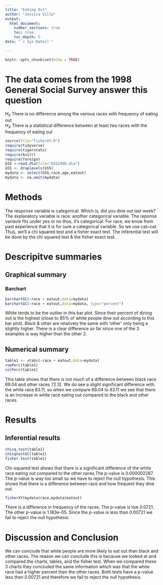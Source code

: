 ```yaml
---
title: "Eating Out"
author: "Jessica Villa"
output: 
  html_document:
    number_sections: true
    toc: true
    toc_depth: 5
date: "`r Sys.Date()`"    
    
---
```


```r
knitr::opts_chunk$set(echo = TRUE)
```

# The data comes from the 1998 General Social Survey answer this question

$H_0$ There is no difference among the various races with frequency of eating out  
$H_A$ There is a statistical difference between at least two races with the frequency of eating out  


```r
source(file="fisherXY.R")
require(tidyverse)
require(tigerstats)
require(knitr)
require(foreign)
GSS <-read.dta(file="GSS1998.dta")
GSS <- droplevels(GSS)
mydata <- select(GSS,race,age,eatout)
mydata <- na.omit(mydata)
```

# Methods

The response variable is categorical. Which is, did you dine out last week? The explanatory variable is race: another categorical variable. The reponse variavle fits under yes or no thus, it's categorical. For race, we know from past experience that it is for sure a categorical variable. So we use cat~cat. Thus, we'll a chi squared test and a fisher exact test. The inferential test will be done by the chi squared test & the fisher exact test. 


# Descripitve summaries 

## Graphical summary 

### Barchart

```r
barchartGC(~race + eatout,data=mydata)
barchartGC(~race + eatout,data=mydata, type="percent")
``` 

White tends to be the outlier in this bar plot. Since their percent of dining out is the highest (close to 85% of white people dine out according to this bar plot). Black & other are relatively the same with 'other' only being a slightly higher. There is a clear difference so far since one of the 3 examples is way higher than the other 2. 

## Numerical summary 

```r
table1 <- xtabs(~race + eatout,data=mydata)
rowPerc(table1)
colPerc(table1)
```
This table shows that there is not much of a difference between black race 69.04 and other races 72.12. We do see a slight significant difference with the white race 83.11, so when we compare 69.04 to 83.11 we see that there is an increase in white race eating out compared to the black and other races.  

# Results 

## Inferential results 

```r
chisq.test(table1)
chisqtestGC(table1)
fisher.test(table1)
```

Chi-squared test shows that there is a significant difference of the white race eating out compared to the other races.The p-value is 0.000002287. The p-value is way too small so we have to reject the null hypothesis. This shows that there is a difference between race and how frequent they dine out. 

```r
fisherXY(mydata$race,mydata$eatout)
```
There is a difference in frequency of the races. The p-value is low 0.0721. The other p-value is 1.183e-05. Since the p-value is less than 0.00721 we fail to reject the null hypothesis.   

# Discussion and Conclusion


We can conclude that white people are more likely to eat out than black and other races. The reason we can conclude this is because we looked at and compared the charts, tables, and the fisher test. When we compared these 3 charts they concluded the same information which was that the white race had a higher percent then the other races. Both tests have a p-value less then 0.00721 and therefore we fail to reject the null hypothesis.   

